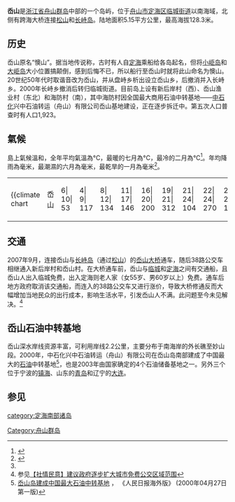 {{coord|29.95054109078944|122.14499898254871|display=title}}

'''岙山'''是[[浙江省|浙江省]][[舟山群岛|舟山群岛]]中部的一个岛屿，位于[[舟山市|舟山市]][[定海区|定海区]][[临城街道|临城街道]]以南海域，北侧有跨海大桥连接[[松山_(舟山)|松山]]和[[长峙岛|长峙岛]]。陆地面积5.15平方公里，最高海拔128.3米。

== 历史 ==
岙山原名“懊山”。据当地传说称，古时有人自[[定海_(城区)|定海]]乘船给各岛起名，但将[[小岠岛|小岠岛]]和[[大岠岛|大岠岛]]大小位置搞颠倒，感到后悔不已，所以船行至岙山时就将此山命名为懊山。20世纪50年代时取谐音改为岙山，并从盘峙乡析出设立岙山乡，后撤消并入长峙乡。2000年长峙乡撤消后转归临城街道。目前岛上设有新后岸村（西）、岙山渔业村（东北）和海防村（南），其中海防村因全国最大商用石油中转基地——[[中石化|中石化]]兴中石油转运（舟山）有限公司岙山基地建设，正在逐步拆迁中。第五次人口普查时有人口1,923。

==氣候==
島上氣候溫和，全年平均氣溫為{{formatnum:16}}°C，最暖的七月為{{formatnum:23}}°C，最冷的二月為{{formatnum:6}}°C<ref name = "nasa">{{Cite web|url= http://neo.sci.gsfc.nasa.gov/dataset_index.php|title= NASA Earth Observations Data Set Index|access-date= 2016-01-30|publisher= NASA|archive-date= 2019-04-07|archive-url= https://web.archive.org/web/20190407091601/https://neo.sci.gsfc.nasa.gov/dataset_index.php|dead-url= no}}</ref>。年均降雨為{{formatnum:1783}}毫米，最潮濕的六月為{{formatnum:312}}毫米，最乾旱的一月為{{formatnum:53}}毫米<ref name = "nasarain">{{Cite web|url= http://neo.sci.gsfc.nasa.gov/view.php?datasetId=TRMM_3B43M|title= NASA Earth Observations: Rainfall (1 month - TRMM)|access-date= 2016-01-30|publisher= NASA/Tropical Rainfall Monitoring Mission|archive-date= 2019-06-29|archive-url= https://web.archive.org/web/20190629172738/https://neo.sci.gsfc.nasa.gov/view.php?datasetId=TRMM_3B43M|dead-url= no}}</ref>。

{|
|-
|{{climate chart
|  岙山
| 6| 10| 53
| 4| 9| 117
| 8| 12| 134
| 11| 17| 146
| 16| 20| 200
| 19| 21| 312
| 21| 24| 104
| 22| 24| 270
| 22| 24| 187
| 20| 22| 89
| 15| 16| 84
| 8| 13| 87
|float=left
|clear=left
|source = <ref name = "nasa"/>
}}
|}

==交通==
2007年9月，连接岙山与[[长峙岛|长峙岛]]（通过[[松山_(舟山)|松山]]）的[[岙山大桥|岙山大桥]]通车，随后38路公交车相继通入新后岸村和岙山村。在大桥通车前，岙山与[[临城|临城]]和[[定海_(城区)|定海]]之间有交通船，且岙山人出入临城免费，出入定海则老人家（女55岁、男60岁以上）免费。通车后地方政府取消该交通船，而连入的38路公交车又进行涨价，导致大桥修通反而大幅增加当地民众的出行成本，影响生活水平，引发岙山人不满。此问题至今未见解决。<ref>参见[http://www.zsng.gov.cn/article/showarticle.asp?newsid=940 【社情民意】建议政府逐步扩大城市免费公交区域范围]{{dead link|date=2018年2月 |bot=InternetArchiveBot |fix-attempted=yes }}</ref>

== 岙山石油中转基地 ==
岙山深水岸线资源丰富，可利用岸线2.2公里，主要分布于南海岸的外长礁至妙山段。2000年，中石化兴中石油转运（舟山）有限公司在岙山岛南部建成了中国最大的[[石油|石油]]中转基地<ref>[http://www.people.com.cn/GB/paper39/490/50900.html 岙山岛建成中国最大石油中转基地] {{Wayback|url=http://www.people.com.cn/GB/paper39/490/50900.html |date=20041104064813 }}， 《人民日报海外版》 (2000年04月27日第一版)</ref>，也是2003年由国家确定的4个石油储备基地之一。另外三个位于宁波的[[镇海|镇海]]、山东的[[青岛|青岛]]和辽宁的[[大连|大连]]。

== 参见 ==
{{reflist}}
{{舟山群岛}}
[[category:定海南部诸岛|category:定海南部诸岛]]
[[Category:舟山群岛|Category:舟山群岛]]